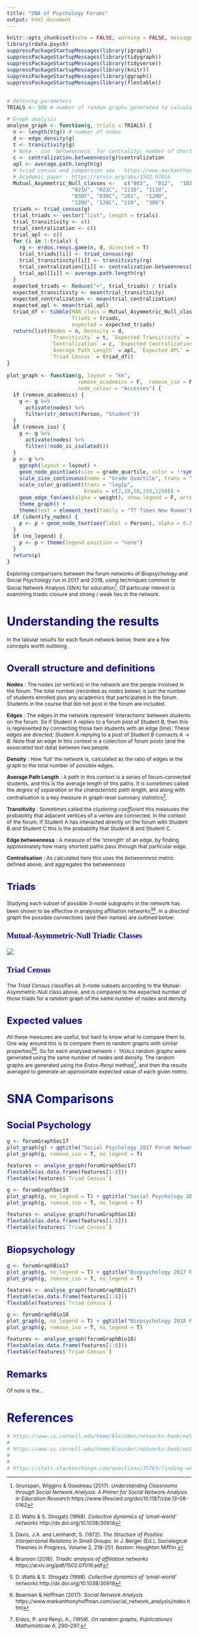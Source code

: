 ```yaml
---
title: "SNA of Psychology Forums"
output: html_document
---
```


```r
knitr::opts_chunk$set(echo = FALSE, warning = FALSE, message = FALSE)
library(rdata.psych)
suppressPackageStartupMessages(library(igraph))
suppressPackageStartupMessages(library(tidygraph))
suppressPackageStartupMessages(library(tidyverse))
suppressPackageStartupMessages(library(knitr))
suppressPackageStartupMessages(library(ggraph))
suppressPackageStartupMessages(library(flextable))


# Defining parameters
TRIALS <- 500 # number of random graphs generated to calculate expected values of parameters
```

<style type="text/css">

body{ /* Normal  */
      font-size: 12px;
  }
td {  /* Table  */
  font-size: 8px;
}
h1.title {
  font-size: 38px;
  color: DarkRed;
}
h1 { /* Header 1 */
  font-size: 28px;
  color: DarkBlue;
}
h2 { /* Header 2 */
    font-size: 22px;
  color: DarkBlue;
}
h3 { /* Header 3 */
  font-size: 18px;
  font-family: "Times New Roman", Times, serif;
  color: DarkBlue;
}
code.r{ /* Code block */
    font-size: 12px;
}
pre { /* Code block - determines code spacing between lines */
    font-size: 14px;
}
</style>

``` r
# Graph analysis
analyse_graph <- function(g, trials = TRIALS) {
  n <- length(V(g)) # number of nodes
  d <- edge_density(g)
  t <- transitivity(g)
  # Note - use 'betweenness' for centrality; number of shortest paths through a node. Seems most appropriate for this type of network 
  c <- centralization.betweenness(g)$centralization
  apl <- average.path.length(g)
  # triad census and comparison see - https://www.markanthonyhoffman.com/social_network_analysis/measuring-transitivity-and-structural-balance.html
  # Academic paper - https://arxiv.org/abs/1502.07016 
  Mutual_Asymmetric_Null_classes <-   c("003",  "012",  "102",  "021D",
                     "021U", "021C", "111D", "111U",
                     "030T", "030C", "201",  "120D",
                     "120U", "120C", "210",  "300")
  triads <- triad_census(g)
  trial_triads <- vector("list", length = trials)
  trial_transitivity <- c()
  trial_centralization <- c()
  trial_apl <- c()
  for (i in 1:trials) {
    rg <- erdos.renyi.game(n, d, directed = T)
    trial_triads[[i]] <- triad_census(rg)
    trial_transitivity[[i]] <- transitivity(rg)
    trial_centralization[[i]] <- centralization.betweenness(rg)$centralization
    trial_apl[[i]] <- average.path.length(rg)
  }
  expected_triads <- Reduce("+", trial_triads) / trials
  expected_transitivity <- mean(trial_transitivity)
  expected_centralization <- mean(trial_centralization)
  expected_apl <- mean(trial_apl)
  triad_df <- tibble(MAN_class = Mutual_Asymmetric_Null_classes,
                     Triads = triads,
                     expected = expected_triads)
  return(list(Nodes = n, Desnsity = d, 
              `Transitivity` = t, `Expected Transitivity` = expected_transitivity,
              `Centralization` = c, `Expected Centralization` = expected_centralization,
              `Average Path Length` = apl, `Expected APL` = expected_apl,
              `Triad Census` = triad_df))
}

plot_graph <- function(g, layout = "kk",
                       remove_academics = F,  remove_iso = F, identify_nodes = F, no_legend = F,
                       node_colour = "Accesses") {
  if (remove_academics) {
    g <- g %>% 
      activate(nodes) %>% 
      filter(str_detect(Person, "Student"))
  }
  if (remove_iso) {
    g <- g %>% 
      activate(nodes) %>% 
      filter(!node_is_isolated())
  }
  p <- g %>% 
    ggraph(layout = layout) +
    geom_node_point(aes(size = grade_quartile, color = !!sym(node_colour)), alpha = 0.8) +
    scale_size_continuous(name = "Grade Quartile", trans = "exp") +
    scale_color_gradient(trans = "log1p", 
                         breaks = c(2,10,50,250,1250)) +
    geom_edge_fan(aes(alpha = weight), show.legend = F, arrow = arrow(angle = 12, length = unit(0.3, "cm"), type = "closed")) +
    theme_graph() +
    theme(text = element_text(family = "TT Times New Roman"))
  if (identify_nodes) {
    p <- p + geom_node_text(aes(label = Person), alpha = 0.7, size = 3)
  }
  if (no_legend) {
    p <- p + theme(legend.position = "none")
  }
  return(p)
}
```

Exploring comparisons between the forum networks of Biopsychology and Social Psychology run in 2017 and 2018, using techniques common to Social Network Analysis (SNA) for education[^1]. Of particular interest is examining triadic closure and strong / weak ties in the network. 

# Understanding the results

In the tabular results for each forum network below, there are a few concepts worth outlining.

## Overall structure and definitions

**Nodes** : The nodes (or vertices) in the network are the people involved in the forum. The total number (recorded as _nodes_ below) is just the number of students enrolled plus any academics that participated in the forum. Students in the course that did not post in the forum are included.

**Edges** : The edges in the network represent 'interactions' between students on the forum. So if Student A replies to a forum post of Student B, then this is represented by connecting those two students with an edge (line). These edges are directed; Student A replying to a post of Student B connects $A \rightarrow B$. Note that an edge in this context is a collection of forum posts (and the associated text data) between two people.

**Density** : How 'full' the network is, calculated as the ratio of edges in the graph to the total number of possible edges.

**Average Path Length** : A _path_ in this context is a series of forum-connected students, and this is the average length of this paths. It is sometimes called the _degree of separation_ or the _characteristic path length_, and along with centralisation is a key measure in graph-level summary statistics[^2].

**Transitivity** : Sometimes called the _clustering coefficient_ this measures the probability that adjacent vertices of a vertex are connected. In the context of the forum; if Student A has interacted directly on the forum with Student B *and* Student C this is the probability that Student B and Student C.

**Edge betweenness** : A measure of the 'strength' of an edge, by finding approximately how many shortest paths pass through that particular edge.  

**Centralisation** : As calculated here this uses the *betweenness* metric defined above, and aggregates the betweenness

## Triads

Studying each subset of possible 3-node subgraphs in the network has been shown to be effective in analysing affiliation networks[^5][^3]. In a _directed graph_ the possible connections (and their names) are outlined below:

### Mutual-Asymmetric-Null Triadic Classes

![](images/triad_census.jpg)

### Triad Census

The _Triad Census_ classifies all 3-node subsets according to the Mutual-Asymmetric-Null class above, and is compared to the expected number of those triads for a random graph of the same number of nodes and density. 

## Expected values

All these measures are useful, but hard to know what to compare them to. One way around this is to compare them to random graphs with similar properties[^2][^4]. So for each analysed network `r TRIALS` random graphs were generated using the same number of nodes and density. The random graphs are generated using the _Erdos-Renyi_ method[^6], and then the results averaged to generate an approximate expected value of each given metric.  

# SNA Comparisons

## Social Psychology

``` r
g <- forumGraphSoc17
plot_graph(g) + ggtitle("Social Psychology 2017 Forum Network")
plot_graph(g, remove_iso = T, no_legend = T) 
```

``` r
features <- analyse_graph(forumGraphSoc17) 
flextable(as.data.frame(features[1:8]))
flextable(features$`Triad Census`) 
```

``` r
g <- forumGraphSoc18
plot_graph(g, no_legend = T) + ggtitle("Social Psychology 2018 Forum Network")
plot_graph(g, remove_iso = T, no_legend = T) 
```

``` r
features <- analyse_graph(forumGraphSoc18) 
flextable(as.data.frame(features[1:8]))
flextable(features$`Triad Census`)
```

## Biopsychology

``` r
g <- forumGraphBio17
plot_graph(g, no_legend = T) + ggtitle("Biopsychology 2017 Forum Network")
plot_graph(g, remove_iso = T, no_legend = T) 
```

``` r
features <- analyse_graph(forumGraphBio17) 
flextable(as.data.frame(features[1:8]))
flextable(features$`Triad Census`)
```

``` r
g <- forumGraphBio18
plot_graph(g, no_legend = T) + ggtitle("Biopsychology 2018 Forum Network")
plot_graph(g, remove_iso = T, no_legend = T) 
```

``` r
features <- analyse_graph(forumGraphBio18) 
flextable(as.data.frame(features[1:8]))
flextable(features$`Triad Census`)
```

## Remarks

Of note is the...

# References

[^1]: Grunspan, Wiggins & Goodreau (2017). *Understanding Classrooms through Social Network Analysis: A Primer for Social Network Analysis in Education Research* https://www.lifescied.org/doi/10.1187/cbe.13-08-0162

[^2]: D. Watts & S. Strogatz (1998). *Collective dynamics of ‘small-world’ networks* http://dx.doi.org/10.1038/30918

[^3]: Brunson (2016). *Triadic analysis of affiliation networks* https://arxiv.org/pdf/1502.07016.pdf

[^4]: Bearman & Hoffman (2017). *Social Network Analysis* https://www.markanthonyhoffman.com/social_network_analysis/index.html

[^5]: Davis, J.A. and Leinhardt, S. (1972). *The Structure of Positive Interpersonal Relations in Small Groups.* In J. Berger (Ed.), Sociological Theories in Progress, Volume 2, 218-251. Boston: Houghton Mifflin.

[^6]: Erdos, P. and Renyi, A., (1959). *On random graphs, Publicationes Mathematicae 6*, 290–297.

``` r
# https://www.cs.cornell.edu/home/kleinber/networks-book/networks-book-ch03.pdf
# 
# https://www.cs.cornell.edu/home/kleinber/networks-book/networks-book-ch04.pdf 
# 
# 
# https://stats.stackexchange.com/questions/35763/finding-weak-ties-in-network-data - r function for 

```

